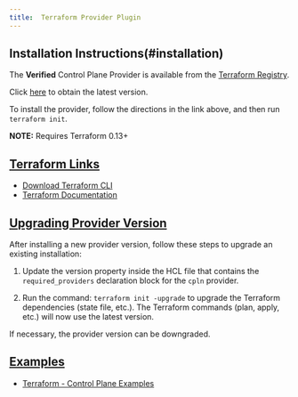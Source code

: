 ```yaml
---
title:  Terraform Provider Plugin
---
```


## Installation Instructions(#installation) 

The **Verified** Control Plane Provider is available from the [Terraform Registry](https://registry.terraform.io/).

Click [here](https://registry.terraform.io/providers/controlplane-com/cpln/latest) to obtain the latest version.

To install the provider, follow the directions in the link above, and then run `terraform init`.

**NOTE:** Requires Terraform 0.13+

## [Terraform Links](#links)

- [Download Terraform CLI](https://www.terraform.io/downloads.html)
- [Terraform Documentation](https://www.terraform.io/docs/index.html)

## [Upgrading Provider Version](#upgrading-provider-version)

After installing a new provider version, follow these steps to upgrade an existing installation:

1. Update the version property inside the HCL file that contains the `required_providers` declaration block
   for the `cpln` provider.

2. Run the command: `terraform init -upgrade` to upgrade the Terraform dependencies (state file, etc.). The
   Terraform commands (plan, apply, etc.) will now use the latest version.

<Note>
If necessary, the provider version can be downgraded.
</Note>

## [Examples](#examples)

- [Terraform - Control Plane Examples](https://github.com/controlplane-com/examples/tree/main/terraform)

